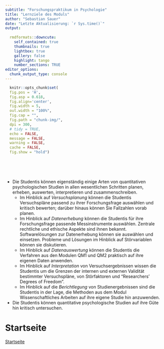 ```yaml
---
subtitle: "Forschungspraktikum in Psychologie"
title: "Lernziele des Moduls"
author: "Sebastian Sauer"
date: "Letzte Aktualisierung: `r Sys.time()`"
output:
   
  rmdformats::downcute:
    self_contained: true
    thumbnails: true
    lightbox: true
    gallery: false
    highlight: tango
    number_sections: TRUE
editor_options: 
  chunk_output_type: console
---
```


```r
  knitr::opts_chunk$set(
  fig.pos = 'H',
  fig.asp = 0.618,
  fig.align='center',
  fig.width = 5,
  out.width = "100%",
  fig.cap = "", 
  fig.path = "chunk-img/",
  dpi = 300,
  # tidy = TRUE,
  echo = FALSE,
  message = FALSE,
  warning = FALSE,
  cache = FALSE,
  fig.show = "hold")
```


</br>
</br>
</br>



- Die Studentis können eigenständig einige Arten von quantitativen psychologischen Studien in allen wesentlichen Schritten planen, erheben, auswerten, interpretieren und zusammenschreiben.
    - Im Hinblick auf *Versuchsplanung* können die Studentis Versuchspläne passend zu ihrer Forschungsfrage auswählen und kritisch bewerten; darüber hinaus können Sie Fallzahlen vorab planen.
    - Im Hinblick auf *Datenerhebung* können die Studentis für ihre Forschungsfrage passende Messinstrumente auswählen. Zentrale rechtliche und ethische Aspekte sind ihnen bekannt. Softwarelösungen zur Datenerhebung können sie auswählen und einsetzen. Probleme und Lösungen im Hinblick auf Störvariablen können sie diskutieren.
    - Im Hinblick auf *Datenauswertung* können die Studentis die Verfahren aus den Modulen QM1 und QM2 praktisch auf ihre eigenen Daten anwenden.
    - Im Hinblick auf *Interpretation* von Versuchsergebnissen wissen die Studentis um die Grenzen der internen und externen Validität bestimmter Versuchspläne, von Störfaktoren und “Researchers’ Degrees of Freedom”.
    - Im Hinblick auf die *Berichtlegung* von Studienergebnissen sind die Studentis in der Lage, die Methoden aus dem Modul Wissenschaftliches Arbeiten auf ihre eigene Studie hin anzuwenden.
- Die Studentis können quantitative psychologische Studien auf ihre Güte hin kritisch untersuchen.








# Startseite


[Startseite](https://sebastiansauer.github.io/fopra/)
